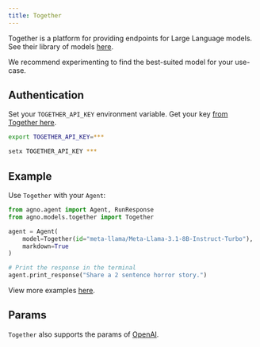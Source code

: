 ```yaml
---
title: Together
---
```


Together is a platform for providing endpoints for Large Language models.
See their library of models [here](https://www.together.ai/models).

We recommend experimenting to find the best-suited model for your use-case. 

## Authentication

Set your `TOGETHER_API_KEY` environment variable. Get your key [from Together here](https://api.together.xyz/settings/api-keys).

<CodeGroup>

```bash Mac
export TOGETHER_API_KEY=***
```

```bash Windows
setx TOGETHER_API_KEY ***
```

</CodeGroup>

## Example

Use `Together` with your `Agent`:

<CodeGroup>

```python agent.py
from agno.agent import Agent, RunResponse
from agno.models.together import Together

agent = Agent(
    model=Together(id="meta-llama/Meta-Llama-3.1-8B-Instruct-Turbo"),
    markdown=True
)

# Print the response in the terminal
agent.print_response("Share a 2 sentence horror story.")

```

</CodeGroup>

<Note> View more examples [here](../examples/models/together). </Note>

## Params

<Snippet file="model-together-params.mdx" />

`Together` also supports the params of [OpenAI](/models/openai).
